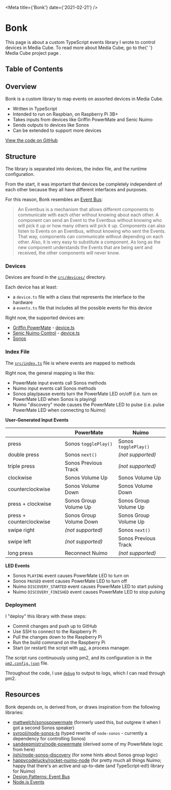
<Meta title={'Bonk'} date={'2021-02-21'} />

# Bonk

<Message>
  <Text as="p">
    This page is about a custom TypeScript events library I wrote to control
    devices in Media Cube.
  </Text>
  <Text as="p" sx={{ marginTop: 3 }}>
    To read more about Media Cube, go to the{' '}
    <NextLink href="/media-cube" passHref>
      <Link>Media Cube project page</Link>
    </NextLink>
    .
  </Text>
</Message>

## Table of Contents

## Overview

Bonk is a custom library to map events on assorted devices in Media Cube.

- Written in TypeScript
- Intended to run on Raspbian, on Raspberry Pi 3B+
- Takes inputs from devices like Griffin PowerMate and Senic Nuimo
- Sends outputs to devices like Sonos
- Can be extended to support more devices

[View the code on GitHub](https://github.com/expandrew/media-cube/tree/main/bonk)

## Structure

The library is separated into devices, the index file, and the runtime configuration.

From the start, it was important that devices be completely independent of each other because they all have different interfaces and purposes.

For this reason, Bonk resembles an [Event Bus](http://www.rribbit.org/eventbus.html):

> An Eventbus is a mechanism that allows different components to communicate with each other without knowing about each other. A component can send an Event to the Eventbus without knowing who will pick it up or how many others will pick it up. Components can also listen to Events on an Eventbus, without knowing who sent the Events. That way, components can communicate without depending on each other. Also, it is very easy to substitute a component. As long as the new component understands the Events that are being sent and received, the other components will never know.

### Devices

Devices are found in the [`src/devices/`](https://github.com/expandrew/media-cube/tree/main/bonk/src/devices) directory.

Each device has at least:

- a `device.ts` file with a class that represents the interface to the hardware
- a `events.ts` file that includes all the possible events for this device

Right now, the supported devices are:

- [Griffin PowerMate](https://griffin.zendesk.com/hc/en-us/articles/206445584-PowerMate-USB) - [device.ts](https://github.com/expandrew/media-cube/blob/main/bonk/docs/classes/powermate_device.powermate.md)
- [Senic Nuimo Control](https://www.indiegogo.com/projects/nuimo-the-world-s-most-magical-controller) - [device.ts](https://github.com/expandrew/media-cube/blob/main/bonk/docs/classes/nuimo_device.nuimo.md)
- [Sonos](https://github.com/expandrew/media-cube/blob/main/bonk/docs/classes/sonos_device.sonos.md)

### Index File

The [`src/index.ts`](https://github.com/expandrew/media-cube/blob/main/bonk/src/index.ts) file is where events are mapped to methods

Right now, the general mapping is like this:

- PowerMate input events call Sonos methods
- Nuimo input events call Sonos methods
- Sonos play/pause events turn the PowerMate LED on/off (i.e. turn on PowerMate LED when Sonos is playing)
- Nuimo "discovery" mode causes the PowerMate LED to pulse (i.e. pulse PowerMate LED when connecting to Nuimo)

**User-Generated Input Events**

|                          | PowerMate               | Nuimo                 |
| ------------------------ | ----------------------- | --------------------- |
| press                    | Sonos `togglePlay()`    | Sonos `togglePlay()`  |
| double press             | Sonos `next()`          | _(not supported)_     |
| triple press             | Sonos Previous Track    | _(not supported)_     |
| clockwise                | Sonos Volume Up         | Sonos Volume Up       |
| counterclockwise         | Sonos Volume Down       | Sonos Volume Down     |
| press + clockwise        | Sonos Group Volume Up   | Sonos Group Volume Up |
| press + counterclockwise | Sonos Group Volume Down | Sonos Group Volume Up |
| swipe right              | _(not supported)_       | Sonos `next()`        |
| swipe left               | _(not supported)_       | Sonos Previous Track  |
| long press               | Reconnect Nuimo         | _(not supported)_     |

**LED Events**

- Sonos `PLAYING` event causes PowerMate LED to turn on
- Sonos `PAUSED` event causes PowerMate LED to turn off
- Nuimo `DISCOVERY_STARTED` event causes PowerMate LED to start pulsing
- Nuimo `DISCOVERY_FINISHED` event causes PowerMate LED to stop pulsing

### Deployment

I "deploy" this library with these steps:

- Commit changes and push up to GitHub
- Use SSH to connect to the Raspberry Pi
- Pull the changes down to the Raspberry Pi
- Run the build command on the Raspberry Pi
- Start (or restart) the script with [`pm2`](https://pm2.keymetrics.io/), a process manager.

The script runs continuously using pm2, and its configuration is in the [`pm2.config.json`](https://github.com/expandrew/media-cube/blob/main/bonk/pm2.config.json) file.

Throughout the code, I use [`debug`](https://github.com/visionmedia/debug) to output to logs, which I can read through pm2.

## Resources

Bonk depends on, is derived from, or draws inspiration from the following libraries:

- [mattwelch/sonospowermate](https://github.com/mattwelch/sonospowermate) (formerly used this, but outgrew it when I got a second Sonos speaker)
- [svrooij/node-sonos-ts](https://github.com/svrooij/node-sonos-ts) (typed rewrite of `node-sonos` - currently a dependency for controlling Sonos)
- [sandeepmistry/node-powermate](https://github.com/sandeepmistry/node-powermate) (derived some of my PowerMate logic from here)
- [jishi/node-sonos-discovery](https://github.com/jishi/node-sonos-discovery) (for some hints about Sonos group logic)
- [happycodelucky/rocket-nuimo-node](https://github.com/happycodelucky/rocket-nuimo-node) (for pretty much all things Nuimo; happy that there's an active and up-to-date (and TypeScript-ed!) library for Nuimo)
- [Design Patterns: Event Bus](https://dzone.com/articles/design-patterns-event-bus)
- [Node.js Events](https://nodejs.org/api/events.html)
